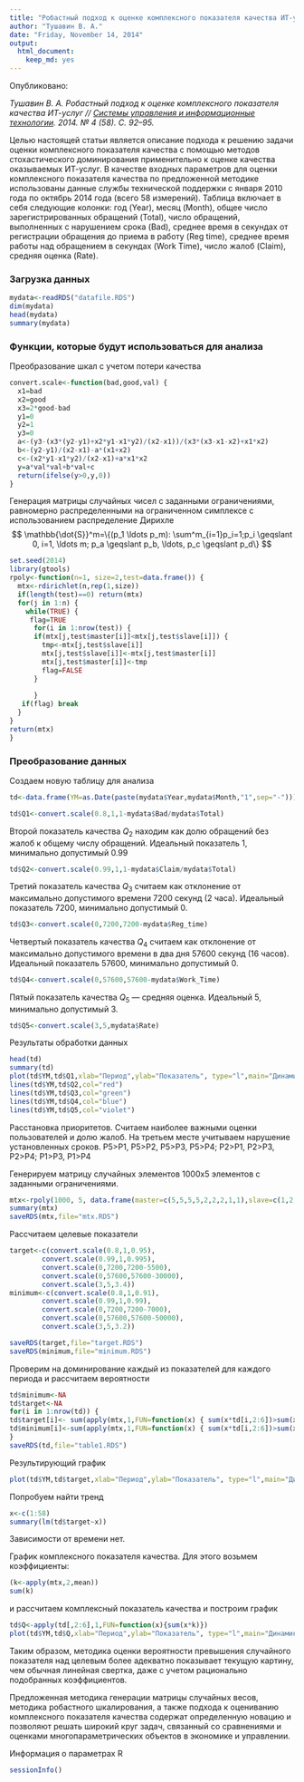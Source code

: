 ```yaml
---
title: "Робастный подход к оценке комплексного показателя качества ИТ-услуг"
author: "Тушавин В. А."
date: "Friday, November 14, 2014"
output:
  html_document:
    keep_md: yes
---
```

Опубликовано:

*Тушавин В. А. Робастный подход к оценке комплексного показателя качества ИТ-услуг // [Системы управления и информационные технологии](http://www.sbook.ru/suit/suit.htm). 2014. № 4 (58). С. 92–95.*



Целью настоящей статьи является описание подхода к решению задачи оценки комплексного показателя качества с помощью методов стохастического доминирования применительно к оценке качества оказываемых ИТ-услуг. В качестве входных параметров для оценки комплексного показателя качества по предложенной методике использованы данные службы технической поддержки с января 2010 года по октябрь 2014 года (всего 58 измерений). Таблица включает в себя следующие колонки: год (Year), месяц (Month), общее число зарегистрированных обращений (Total), число обращений, выполненных с нарушением срока (Bad), среднее время в секундах от регистрации обращения до приема в работу (Reg time), среднее время работы над обращением в секундах (Work Time), число жалоб (Claim), средняя оценка (Rate). 

### Загрузка данных
```r
mydata<-readRDS("datafile.RDS")
dim(mydata)
head(mydata)
summary(mydata)
```

### Функции, которые будут использоваться для анализа

Преобразование шкал с учетом потери качества
```r
convert.scale<-function(bad,good,val) {
  x1=bad
  x2=good
  x3=2*good-bad
  y1=0
  y2=1
  y3=0
  a<-(y3-(x3*(y2-y1)+x2*y1-x1*y2)/(x2-x1))/(x3*(x3-x1-x2)+x1*x2)
  b<-(y2-y1)/(x2-x1)-a*(x1+x2)
  c<-(x2*y1-x1*y2)/(x2-x1)+a*x1*x2
  y=a*val*val+b*val+c
  return(ifelse(y>0,y,0))
}

```
Генерация матрицы случайных чисел с заданными ограничениями, равномерно распределенными на ограниченном симплексе с использованием распределение Дирихле
$$  \mathbb{\dot{S}}^m=\{(p_1 \ldots p_m): \sum^m_{i=1}p_i=1;p_i \geqslant 0, i=1, \ldots m; p_a \geqslant p_b, \ldots, p_c \geqslant p_d\} $$

```r
set.seed(2014)
library(gtools)
rpoly<-function(n=1, size=2,test=data.frame()) {
  mtx<-rdirichlet(n,rep(1,size))
  if(length(test)==0) return(mtx) 
  for(j in 1:n) {
    while(TRUE) {
     flag=TRUE
      for(i in 1:nrow(test)) {
      if(mtx[j,test$master[i]]<mtx[j,test$slave[i]]) {
        tmp<-mtx[j,test$slave[i]]
        mtx[j,test$slave[i]]<-mtx[j,test$master[i]]
        mtx[j,test$master[i]]<-tmp
        flag=FALSE
      }
    
      }
   if(flag) break
  }
}
return(mtx)
}

```
### Преобразование данных

Создаем новую таблицу для анализа

```r
td<-data.frame(YM=as.Date(paste(mydata$Year,mydata$Month,"1",sep="-")))

```


```r
td$Q1<-convert.scale(0.8,1,1-mydata$Bad/mydata$Total)
```

Второй показатель качества $Q_2$ находим как долю обращений без жалоб к общему числу обращений.
Идеальный показатель 1, минимально допустимый 0.99

```r
td$Q2<-convert.scale(0.99,1,1-mydata$Claim/mydata$Total)
```

Третий показатель качества $Q_3$ считаем как отклонение от максимально допустимого времени 7200 секунд (2 часа).  Идеальный показатель 7200, минимально допустимый 0.

```r
td$Q3<-convert.scale(0,7200,7200-mydata$Reg_time)
```
Четвертый показатель качества $Q_4$ считаем как отклонение от максимально допустимого времени в два дня 57600 секунд (16 часов).  Идеальный показатель 57600, минимально допустимый 0.

```r
td$Q4<-convert.scale(0,57600,57600-mydata$Work_Time)
```
Пятый показатель качества $Q_5$ --- средняя оценка. Идеальный 5, минимально допустимый 3.

```r
td$Q5<-convert.scale(3,5,mydata$Rate)
```
Результаты обработки данных

```r
head(td)
summary(td)
plot(td$YM,td$Q1,xlab="Период",ylab="Показатель", type="l",main="Динамика показателей качества",ylim=c(0,1))
lines(td$YM,td$Q2,col="red")
lines(td$YM,td$Q3,col="green")
lines(td$YM,td$Q4,col="blue")
lines(td$YM,td$Q5,col="violet")
```

Расстановка приоритетов. Считаем наиболее важными оценки пользователей и долю жалоб.
На третьем месте учитываем нарушение установленных сроков.
P5>P1, P5>P2, P5>P3, P5>P4; P2>P1, P2>P3, P2>P4; P1>P3, P1>P4

Генерируем матрицу случайных элементов 1000x5 элементов с заданными ограничениями.

```r
mtx<-rpoly(1000, 5, data.frame(master=c(5,5,5,5,2,2,2,1,1),slave=c(1,2,3,4,1,3,4,3,4)))
summary(mtx)
saveRDS(mtx,file="mtx.RDS")

```

Рассчитаем целевые показатели 
```r
target<-c(convert.scale(0.8,1,0.95),
        convert.scale(0.99,1,0.995),
        convert.scale(0,7200,7200-5500),
        convert.scale(0,57600,57600-30000),
        convert.scale(3,5,3.4))
minimum<-c(convert.scale(0.8,1,0.91),
        convert.scale(0.99,1,0.99),
        convert.scale(0,7200,7200-7000),
        convert.scale(0,57600,57600-50000),
        convert.scale(3,5,3.2))

saveRDS(target,file="target.RDS")
saveRDS(minimum,file="minimum.RDS")
```

Проверим на доминирование каждый из показателей для каждого периода и рассчитаем вероятности

```r
td$minimum<-NA
td$target<-NA
for(i in 1:nrow(td)) {
td$target[i]<- sum(apply(mtx,1,FUN=function(x) { sum(x*td[i,2:6])>sum(x*target)}))/1000
td$minimum[i]<-sum(apply(mtx,1,FUN=function(x) { sum(x*td[i,2:6])>sum(x*minimum)}))/1000
}
saveRDS(td,file="table1.RDS")
```

Результирующий график

```r
plot(td$YM,td$target,xlab="Период",ylab="Показатель", type="l",main="Динамика показателей качества",lwd=2)
```

Попробуем найти тренд

```r
x<-c(1:58)
summary(lm(td$target~x))
```

Зависимости от времени нет.

График комплексного показателя качества. Для этого возьмем коэффициенты:

```r
(k<-apply(mtx,2,mean))
sum(k)
```
и рассчитаем комплексный показатель качества и построим график
```r
td$Q<-apply(td[,2:6],1,FUN=function(x){sum(x*k)})
plot(td$YM,td$Q,xlab="Период",ylab="Показатель", type="l",main="Динамика\n комплексного показателя качества",lwd=2)
```

Таким образом, методика оценки вероятности превышения случайного показателя над целевым более адекватно показывает текущую картину, чем обычная линейная свертка, даже с учетом рационально подобранных коэффициентов. 

Предложенная методика генерации матрицы случайных весов, методика робастного шкалирования, а также подхода к оцениванию комплексного показателя качества содержат определенную новацию и позволяют   решать широкий круг задач, связанный со сравнениями и оценками многопараметрических объектов в экономике и управлении.

Информация о параметрах R

```r
sessionInfo()
```











